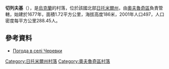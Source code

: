 {{coord|51|18|51|N|28|24|21|E|scale:30000|display=title}}

'''切列夫基'''（{{lang-uk|Черевки}}），是[[烏克蘭|烏克蘭]]的村落，位於該國北部[[日托米爾州|日托米爾州]]，由[[奧夫魯奇區|奧夫魯奇區]]負責管轄，始建於1677年，面積1.72平方公里，海拔高度186米，2001年人口497，人口密度每平方公里288.45人。

==參考資料==
* [http://weather.in.ua/ua/zhitomirskaja/28210 Погода в селі Черевки] {{Wayback|url=http://weather.in.ua/ua/zhitomirskaja/28210 |date=20111219145132 }}

{{DEFAULTSORT:Черевки}}
[[Category:日托米爾州村落|Category:日托米爾州村落]]
[[Category:奧夫魯奇區村落|Category:奧夫魯奇區村落]]


{{Zhytomyr-geo-stub}}